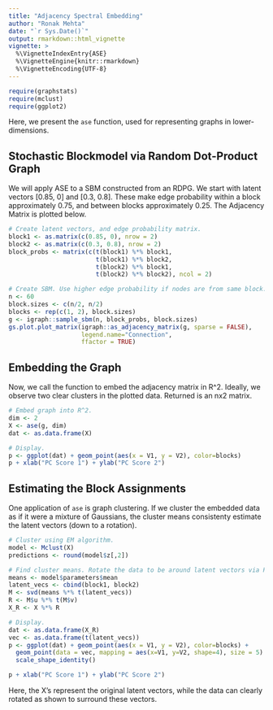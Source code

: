 ```yaml
---
title: "Adjacency Spectral Embedding"
author: "Ronak Mehta"
date: "`r Sys.Date()`"
output: rmarkdown::html_vignette
vignette: >
  %\VignetteIndexEntry{ASE}
  %\VignetteEngine{knitr::rmarkdown}
  %\VignetteEncoding{UTF-8}
---
```


```r
require(graphstats)
require(mclust)
require(ggplot2)
```

Here, we present the `ase` function, used for representing graphs in lower-dimensions. 

## Stochastic Blockmodel via Random Dot-Product Graph

We will apply ASE to a SBM constructed from an RDPG. We start with latent vectors [0.85, 0] and [0.3, 0.8]. These make edge probability within a block approximately 0.75, and between blocks approximately 0.25. The Adjacency Matrix is plotted below.

```r

# Create latent vectors, and edge probability matrix.
block1 <- as.matrix(c(0.85, 0), nrow = 2)
block2 <- as.matrix(c(0.3, 0.8), nrow = 2)
block_probs <- matrix(c(t(block1) %*% block1,
                        t(block1) %*% block2,
                        t(block2) %*% block1,
                        t(block2) %*% block2), ncol = 2)

# Create SBM. Use higher edge probability if nodes are from same block.
n <- 60
block.sizes <- c(n/2, n/2)
blocks <- rep(c(1, 2), block.sizes)
g <- igraph::sample_sbm(n, block_probs, block.sizes)
gs.plot.plot_matrix(igraph::as_adjacency_matrix(g, sparse = FALSE),
                    legend.name="Connection",
                    ffactor = TRUE)
```

## Embedding the Graph

Now, we call the function to embed the adjacency matrix in R^2. Ideally, we observe two clear clusters in the plotted data. Returned is an nx2 matrix.

```r
# Embed graph into R^2.
dim <- 2
X <- ase(g, dim)
dat <- as.data.frame(X)

# Display.
p <- ggplot(dat) + geom_point(aes(x = V1, y = V2), color=blocks)
p + xlab("PC Score 1") + ylab("PC Score 2")
```


## Estimating the Block Assignments

One application of `ase` is graph clustering. If we cluster the embedded data as if it were a mixture of Gaussians, the cluster means consistenty estimate the latent vectors (down to a rotation).

```r
# Cluster using EM algorithm.
model <- Mclust(X)
predictions <- round(model$z[,2])

# Find cluster means. Rotate the data to be around latent vectors via Procrustes.
means <- model$parameters$mean
latent_vecs <- cbind(block1, block2)
M <- svd(means %*% t(latent_vecs))
R <- M$u %*% t(M$v)
X_R <- X %*% R

# Display.
dat <- as.data.frame(X_R)
vec <- as.data.frame(t(latent_vecs))
p <- ggplot(dat) + geom_point(aes(x = V1, y = V2), color=blocks) +
  geom_point(data = vec, mapping = aes(x=V1, y=V2, shape=4), size = 5) + 
  scale_shape_identity()

p + xlab("PC Score 1") + ylab("PC Score 2")
```

Here, the X's represent the original latent vectors, while the data can clearly rotated as shown to surround these vectors. 
